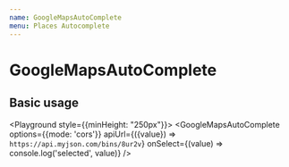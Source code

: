 ```yaml
---
name: GoogleMapsAutoComplete
menu: Places Autocomplete
---
```



# GoogleMapsAutoComplete

## Basic usage

<Playground style={{minHeight: "250px"}}>
  <GoogleMapsAutoComplete
    options={{mode: 'cors'}}
    apiUrl={({value}) => `https://api.myjson.com/bins/8ur2v`}
    onSelect={(value) => console.log('selected', value)}
  />
</Playground>

